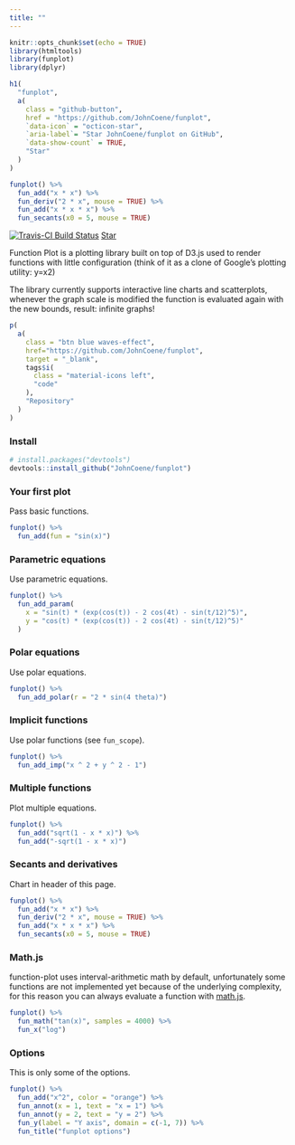 ```yaml
---
title: ""
---
```


```r
knitr::opts_chunk$set(echo = TRUE)
library(htmltools)
library(funplot)
library(dplyr)
```

<main>
<div class = "container">

```r
h1(
  "funplot",
  a(
    class = "github-button",
    href = "https://github.com/JohnCoene/funplot",
    `data-icon` = "octicon-star",
    `aria-label`= "Star JohnCoene/funplot on GitHub",
    `data-show-count` = TRUE,
    "Star"
  )
)
```

```r
funplot() %>%
  fun_add("x * x") %>%
  fun_deriv("2 * x", mouse = TRUE) %>%
  fun_add("x * x * x") %>%
  fun_secants(x0 = 5, mouse = TRUE)
```

[![Travis-CI Build Status](https://travis-ci.org/JohnCoene/funplot.svg?branch=master)](https://travis-ci.org/JohnCoene/funplot)
<a class="github-button" href="https://github.com/JohnCoene/funplot" data-icon="octicon-star" aria-label="Star JohnCoene/funplot on GitHub">Star</a>

Function Plot is a plotting library built on top of D3.js used to render functions with little configuration (think of it as a clone of Google's plotting utility: y=x2)

The library currently supports interactive line charts and scatterplots, whenever the graph scale is modified the function is evaluated again with the new bounds, result: infinite graphs!

```r
p(
  a(
    class = "btn blue waves-effect",
    href="https://github.com/JohnCoene/funplot", 
    target = "_blank",
    tags$i(
      class = "material-icons left",
      "code"
    ),
    "Repository"
  )
)
```

### Install 

```r
# install.packages("devtools")
devtools::install_github("JohnCoene/funplot")
```

### Your first plot

Pass basic functions.

```r
funplot() %>%
  fun_add(fun = "sin(x)") 
```

### Parametric equations

Use parametric equations.

```r
funplot() %>%
  fun_add_param(
    x = "sin(t) * (exp(cos(t)) - 2 cos(4t) - sin(t/12)^5)",
    y = "cos(t) * (exp(cos(t)) - 2 cos(4t) - sin(t/12)^5)"
  )
```

### Polar equations

Use polar equations.

```r
funplot() %>%
  fun_add_polar(r = "2 * sin(4 theta)")
```

### Implicit functions

Use polar functions (see `fun_scope`).

```r
funplot() %>%
  fun_add_imp("x ^ 2 + y ^ 2 - 1")
```

### Multiple functions

Plot multiple equations.

```r
funplot() %>%
  fun_add("sqrt(1 - x * x)") %>%
  fun_add("-sqrt(1 - x * x)")
```

### Secants and derivatives

Chart in header of this page.

```r
funplot() %>%
  fun_add("x * x") %>%
  fun_deriv("2 * x", mouse = TRUE) %>%
  fun_add("x * x * x") %>%
  fun_secants(x0 = 5, mouse = TRUE)
```

### Math.js

function-plot uses interval-arithmetic math by default, unfortunately some functions are not implemented yet because of the underlying complexity, for this reason you can always evaluate a function with [math.js](http://mathjs.org/).

```r
funplot() %>%
  fun_math("tan(x)", samples = 4000) %>% 
  fun_x("log")
```

### Options

This is only some of the options.

```r
funplot() %>%
  fun_add("x^2", color = "orange") %>%
  fun_annot(x = 1, text = "x = 1") %>%
  fun_annot(y = 2, text = "y = 2") %>% 
  fun_y(label = "Y axis", domain = c(-1, 7)) %>% 
  fun_title("funplot options")
```


<script async defer src="https://buttons.github.io/buttons.js"></script>
</div>
</main>
